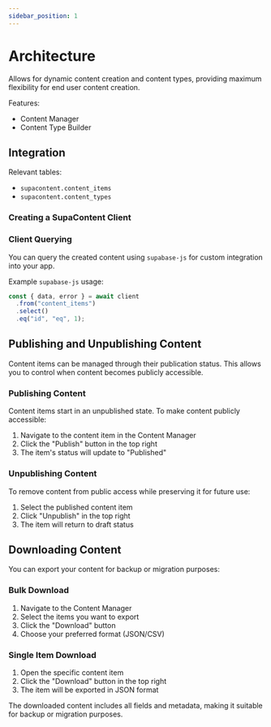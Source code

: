 ```yaml
---
sidebar_position: 1
---
```


# Architecture

Allows for dynamic content creation and content types, providing maximum flexibility for end user content creation.

Features:

- Content Manager
- Content Type Builder


## Integration

Relevant tables:

- `supacontent.content_items`
- `supacontent.content_types`

### Creating a SupaContent Client



### Client Querying

You can query the created content using `supabase-js` for custom integration into your app.

Example `supabase-js` usage:

```js
const { data, error } = await client
  .from("content_items")
  .select()
  .eq("id", "eq", 1);
```

## Publishing and Unpublishing Content

Content items can be managed through their publication status. This allows you to control when content becomes publicly accessible.

### Publishing Content
Content items start in an unpublished state. To make content publicly accessible:

1. Navigate to the content item in the Content Manager
2. Click the "Publish" button in the top right
3. The item's status will update to "Published"

### Unpublishing Content
To remove content from public access while preserving it for future use:

1. Select the published content item
2. Click "Unpublish" in the top right
3. The item will return to draft status

## Downloading Content

You can export your content for backup or migration purposes:

### Bulk Download
1. Navigate to the Content Manager
2. Select the items you want to export
3. Click the "Download" button
4. Choose your preferred format (JSON/CSV)

### Single Item Download
1. Open the specific content item
2. Click the "Download" button in the top right
3. The item will be exported in JSON format

The downloaded content includes all fields and metadata, making it suitable for backup or migration purposes.
